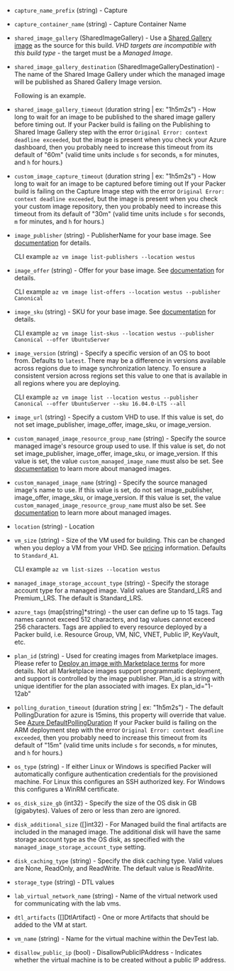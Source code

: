 <!-- Code generated from the comments of the Config struct in builder/azure/dtl/config.go; DO NOT EDIT MANUALLY -->

- `capture_name_prefix` (string) - Capture

- `capture_container_name` (string) - Capture Container Name

- `shared_image_gallery` (SharedImageGallery) - Use a [Shared Gallery
  image](https://azure.microsoft.com/en-us/blog/announcing-the-public-preview-of-shared-image-gallery/)
  as the source for this build. *VHD targets are incompatible with this
  build type* - the target must be a *Managed Image*.

- `shared_image_gallery_destination` (SharedImageGalleryDestination) - The name of the Shared Image Gallery under which the managed image will be published as Shared Gallery Image version.
  
  Following is an example.

- `shared_image_gallery_timeout` (duration string | ex: "1h5m2s") - How long to wait for an image to be published to the shared image
  gallery before timing out. If your Packer build is failing on the
  Publishing to Shared Image Gallery step with the error `Original Error:
  context deadline exceeded`, but the image is present when you check your
  Azure dashboard, then you probably need to increase this timeout from
  its default of "60m" (valid time units include `s` for seconds, `m` for
  minutes, and `h` for hours.)

- `custom_image_capture_timeout` (duration string | ex: "1h5m2s") - How long to wait for an image to be captured before timing out
  If your Packer build is failing on the Capture Image step with the
  error `Original Error: context deadline exceeded`, but the image is
  present when you check your custom image repository, then you probably
  need to increase this timeout from its default of "30m" (valid time units
  include `s` for seconds, `m` for minutes, and `h` for hours.)

- `image_publisher` (string) - PublisherName for your base image. See
  [documentation](https://docs.microsoft.com/en-us/cli/azure/vm/image)
  for details.
  
  CLI example `az vm image list-publishers --location westus`

- `image_offer` (string) - Offer for your base image. See
  [documentation](https://docs.microsoft.com/en-us/cli/azure/vm/image)
  for details.
  
  CLI example
  `az vm image list-offers --location westus --publisher Canonical`

- `image_sku` (string) - SKU for your base image. See
  [documentation](https://docs.microsoft.com/en-us/cli/azure/vm/image)
  for details.
  
  CLI example
  `az vm image list-skus --location westus --publisher Canonical --offer UbuntuServer`

- `image_version` (string) - Specify a specific version of an OS to boot from.
  Defaults to `latest`. There may be a difference in versions available
  across regions due to image synchronization latency. To ensure a consistent
  version across regions set this value to one that is available in all
  regions where you are deploying.
  
  CLI example
  `az vm image list --location westus --publisher Canonical --offer UbuntuServer --sku 16.04.0-LTS --all`

- `image_url` (string) - Specify a custom VHD to use. If this value is set, do
  not set image_publisher, image_offer, image_sku, or image_version.

- `custom_managed_image_resource_group_name` (string) - Specify the source managed image's resource group used to use. If this
  value is set, do not set image\_publisher, image\_offer, image\_sku, or
  image\_version. If this value is set, the value
  `custom_managed_image_name` must also be set. See
  [documentation](https://docs.microsoft.com/en-us/azure/storage/storage-managed-disks-overview#images)
  to learn more about managed images.

- `custom_managed_image_name` (string) - Specify the source managed image's name to use. If this value is set, do
  not set image\_publisher, image\_offer, image\_sku, or image\_version.
  If this value is set, the value
  `custom_managed_image_resource_group_name` must also be set. See
  [documentation](https://docs.microsoft.com/en-us/azure/storage/storage-managed-disks-overview#images)
  to learn more about managed images.

- `location` (string) - Location

- `vm_size` (string) - Size of the VM used for building. This can be changed when you deploy a
  VM from your VHD. See
  [pricing](https://azure.microsoft.com/en-us/pricing/details/virtual-machines/)
  information. Defaults to `Standard_A1`.
  
  CLI example `az vm list-sizes --location westus`

- `managed_image_storage_account_type` (string) - Specify the storage account
  type for a managed image. Valid values are Standard_LRS and Premium_LRS.
  The default is Standard_LRS.

- `azure_tags` (map[string]\*string) - the user can define up to 15
  tags. Tag names cannot exceed 512 characters, and tag values cannot exceed
  256 characters. Tags are applied to every resource deployed by a Packer
  build, i.e. Resource Group, VM, NIC, VNET, Public IP, KeyVault, etc.

- `plan_id` (string) - Used for creating images from Marketplace images. Please refer to
  [Deploy an image with Marketplace
  terms](https://aka.ms/azuremarketplaceapideployment) for more details.
  Not all Marketplace images support programmatic deployment, and support
  is controlled by the image publisher.
  Plan_id is a string with unique identifier for the plan associated with images.
  Ex plan_id="1-12ab"

- `polling_duration_timeout` (duration string | ex: "1h5m2s") - The default PollingDuration for azure is 15mins, this property will override
  that value. See [Azure DefaultPollingDuration](https://godoc.org/github.com/Azure/go-autorest/autorest#pkg-constants)
  If your Packer build is failing on the
  ARM deployment step with the error `Original Error:
  context deadline exceeded`, then you probably need to increase this timeout from
  its default of "15m" (valid time units include `s` for seconds, `m` for
  minutes, and `h` for hours.)

- `os_type` (string) - If either Linux or Windows is specified Packer will
  automatically configure authentication credentials for the provisioned
  machine. For Linux this configures an SSH authorized key. For Windows
  this configures a WinRM certificate.

- `os_disk_size_gb` (int32) - Specify the size of the OS disk in GB
  (gigabytes). Values of zero or less than zero are ignored.

- `disk_additional_size` ([]int32) - For Managed build the final artifacts are included in the managed image.
  The additional disk will have the same storage account type as the OS
  disk, as specified with the `managed_image_storage_account_type`
  setting.

- `disk_caching_type` (string) - Specify the disk caching type. Valid values
  are None, ReadOnly, and ReadWrite. The default value is ReadWrite.

- `storage_type` (string) - DTL values

- `lab_virtual_network_name` (string) - Name of the virtual network used for communicating with the lab vms.

- `dtl_artifacts` ([]DtlArtifact) - One or more Artifacts that should be added to the VM at start.

- `vm_name` (string) - Name for the virtual machine within the DevTest lab.

- `disallow_public_ip` (bool) - DisallowPublicIPAddress - Indicates whether the virtual machine is to be created without a public IP address.

<!-- End of code generated from the comments of the Config struct in builder/azure/dtl/config.go; -->
